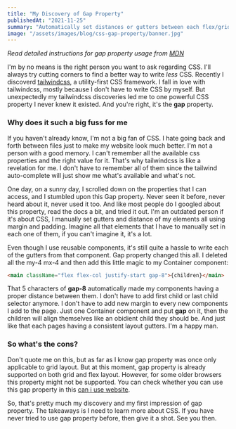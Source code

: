 ```yaml
---
title: "My Discovery of Gap Property"
publishedAt: "2021-11-25"
summary: "Automatically set distances or gutters between each flex/grid items was never this easy."
image: "/assets/images/blog/css-gap-property/banner.jpg"
---
```


_Read detailed instructions for gap property usage from [MDN](https://developer.mozilla.org/en-US/docs/Web/CSS/gap)_

I'm by no means is the right person you want to ask regarding CSS.
I'll always try cutting corners to find a better way to write _less_ CSS.
Recently I discoverd [tailwindcss](https://tailwindcss.com/), a utility-first CSS framework.
I fall in love with tailwindcss, mostly because I don't have to write CSS by myself.
But unexpectedly my tailwindcss discoveries led me to one powerful CSS property I never knew it existed.
And you're right, it's the **gap** property.

### Why does it such a big fuss for me

If you haven't already know, I'm not a big fan of CSS.
I hate going back and forth between files just to make my website look much better.
I'm not a person with a good memory. I can't remember all the available css properties and the right value for it.
That's why tailwindcss is like a revelation for me.
I don't have to remember all of them since the tailwind auto-complete will just show me what's available and what's not.

One day, on a sunny day, I scrolled down on the properties that I can access, and I stumbled upon this Gap property.
Never seen it before, never heard about it, never used it too.
And like most people do I googled about this property, read the docs a bit, and tried it out.
I'm an outdated person if it's about CSS, I manually set gutters and distance of my elements all using margin and padding.
Imagine all that elements that I have to manually set in each one of them, if you can't imagine it, it's a lot.

Even though I use reusable components, it's still quite a hassle to write each of the gutters from that component.
Gap property changed this all. I deleted all the my-4 mx-4 and then add this little magic to my Container component:

```html
<main className="flex flex-col justify-start gap-8">{children}</main>
```

That 5 characters of **gap-8** automatically made my components having a proper distance between them.
I don't have to add first child or last child selector anymore.
I don't have to add new margin to every new components I add to the page.
Just one Container component and put **gap** on it,
then the children will align themselves like an obidient child they should be.
And just like that each pages having a consistent layout gutters.
I'm a happy man.

### So what's the cons?

Don't quote me on this, but as far as I know gap property was once only applicable to grid layout.
But at this moment, gap property is already supported on both grid and flex layout.
However, for some older browsers this property might not be supported.
You can check whether you can use this gap property in this [can i use website](https://caniuse.com/?search=gap).

So, that's pretty much my discovery and my first impression of gap property.
The takeaways is I need to learn more about CSS.
If you have never tried to use gap property before, then give it a shot.
See you then.